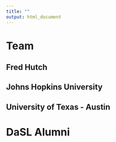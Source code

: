 ```yaml
---
title: ""
output: html_document
---
```


# Team

## Fred Hutch

## Johns Hopkins University

## University of Texas - Austin

# DaSL Alumni

